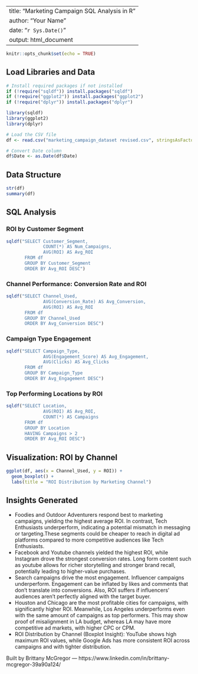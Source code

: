 
---
title: "Marketing Campaign SQL Analysis in R"
author: "Your Name"
date: "`r Sys.Date()`"
output: html_document
---

```r
knitr::opts_chunk$set(echo = TRUE)
```

## Load Libraries and Data

```r
# Install required packages if not installed
if (!require("sqldf")) install.packages("sqldf")
if (!require("ggplot2")) install.packages("ggplot2")
if (!require("dplyr")) install.packages("dplyr")

library(sqldf)
library(ggplot2)
library(dplyr)

# Load the CSV file
df <- read.csv("marketing_campaign_dataset revised.csv", stringsAsFactors = FALSE)

# Convert Date column
df$Date <- as.Date(df$Date)
```

## Data Structure

```r
str(df)
summary(df)
```

## SQL Analysis

### ROI by Customer Segment

```r
sqldf("SELECT Customer_Segment,
              COUNT(*) AS Num_Campaigns,
              AVG(ROI) AS Avg_ROI
       FROM df
       GROUP BY Customer_Segment
       ORDER BY Avg_ROI DESC")
```

### Channel Performance: Conversion Rate and ROI

```r
sqldf("SELECT Channel_Used,
              AVG(Conversion_Rate) AS Avg_Conversion,
              AVG(ROI) AS Avg_ROI
       FROM df
       GROUP BY Channel_Used
       ORDER BY Avg_Conversion DESC")
```

### Campaign Type Engagement

```r
sqldf("SELECT Campaign_Type,
              AVG(Engagement_Score) AS Avg_Engagement,
              AVG(Clicks) AS Avg_Clicks
       FROM df
       GROUP BY Campaign_Type
       ORDER BY Avg_Engagement DESC")
```

### Top Performing Locations by ROI

```r
sqldf("SELECT Location,
              AVG(ROI) AS Avg_ROI,
              COUNT(*) AS Campaigns
       FROM df
       GROUP BY Location
       HAVING Campaigns > 2
       ORDER BY Avg_ROI DESC")
```

## Visualization: ROI by Channel

```r
ggplot(df, aes(x = Channel_Used, y = ROI)) +
  geom_boxplot() +
  labs(title = "ROI Distribution by Marketing Channel")
```

## Insights Generated


- Foodies and Outdoor Adventurers respond best to marketing campaigns, yielding the highest average ROI. In contrast, Tech Enthusiasts underperform, indicating a potential mismatch in messaging or targeting.These segments could be cheaper to reach in digital ad platforms compared to more competitive audiences like Tech Enthusiasts.
- Facebook and Youtube channels yielded the highest ROI, while Instagram drove the strongest conversion rates. Long form content such as youtube allows for richer storytelling and stronger brand recall, potentially leading to higher-value purchases.
- Search campaigns drive the most engagement. Influencer campaigns underperform. Engagement can be inflated by likes and comments that don’t translate into conversions. Also, ROI suffers if influencers’ audiences aren’t perfectly aligned with the target buyer.
- Houston and Chicago are the most profitable cities for campaigns, with significantly higher ROI. Meanwhile, Los Angeles underperforms even with the same amount of campaigns as top performers. This may show proof of misalignment in LA budget, whereas LA may have more competitive ad markets, with higher CPC or CPM.
- ROI Distribution by Channel (Boxplot Insight): YouTube shows high maximum ROI values, while Google Ads has more consistent ROI across campaigns and with tighter distribution.





Built by Brittany McGregor — https://www.linkedin.com/in/brittany-mcgregor-39a90a124/


